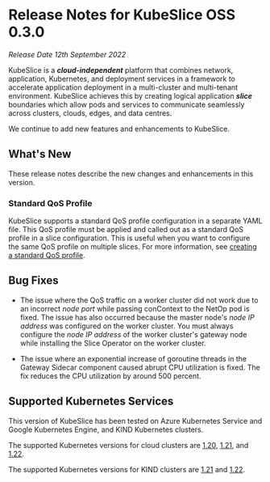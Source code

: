 # Release Notes for KubeSlice OSS 0.3.0
*Release Date 12th September 2022*

KubeSlice is a ***cloud-independent*** platform that combines network, application, Kubernetes, and deployment services in a framework to accelerate application deployment in a multi-cluster and multi-tenant environment. KubeSlice achieves this by creating logical application ***slice*** boundaries which allow pods and services to communicate seamlessly across clusters, clouds, edges, and data centres. 

We continue to add new features and enhancements to KubeSlice. 

## What's New

These release notes describe the new changes and enhancements in this version.

### Standard QoS Profile
KubeSlice supports a standard QoS profile configuration in a separate YAML file. 
This QoS profile must be applied and called out as a standard QoS profile in 
a slice configuration. This is useful when you want to configure the same 
QoS profile on multiple slices. For more information, see 
[creating a standard QoS profile](/versioned_docs/version-0.3.0/getting-started-with-cloud-clusters/installing-kubeslice/creating-a-slice.mdx#creating-a-standard-qos-profile). 

## Bug Fixes
* The issue where the QoS traffic on a worker cluster did not work due to 
  an incorrect *node port* while passing conContext to the NetOp pod is fixed. The 
  issue has also occurred because the master node's *node IP address* was configured on 
  the worker cluster. You must always configure the *node IP address* of the worker cluster's gateway node 
  while installing the Slice Operator on the worker cluster.

* The issue where an exponential increase of goroutine threads in the Gateway Sidecar 
  component caused abrupt CPU utilization is fixed. The fix reduces the CPU utilization 
  by around 500 percent. 

## Supported Kubernetes Services 
This version of KubeSlice has been tested on Azure Kubernetes Service and 
Google Kubernetes Engine, and KIND Kubernetes clusters.  

The supported Kubernetes versions for cloud clusters are 
[1.20](https://v1-20.docs.kubernetes.io/), [1.21](https://v1-21.docs.kubernetes.io/),
and [1.22](https://v1-22.docs.kubernetes.io/). 

The supported Kubernetes versions for KIND clusters are 
[1.21](https://v1-21.docs.kubernetes.io/) and [1.22](https://v1-22.docs.kubernetes.io/).